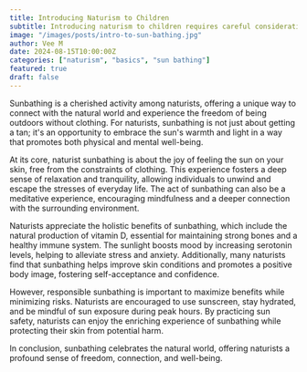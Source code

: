 ```yaml
---
title: Introducing Naturism to Children
subtitle: Introducing naturism to children requires careful consideration and should be approached with sensitivity, respect for their comfort levels, and a focus on age-appropriate conversations.
image: "/images/posts/intro-to-sun-bathing.jpg"
author: Vee M
date: 2024-08-15T10:00:00Z
categories: ["naturism", "basics", "sun bathing"]
featured: true
draft: false
---
```


Sunbathing is a cherished activity among naturists, offering a unique way to connect with the natural world and experience the freedom of being outdoors without clothing. For naturists, sunbathing is not just about getting a tan; it's an opportunity to embrace the sun's warmth and light in a way that promotes both physical and mental well-being.

At its core, naturist sunbathing is about the joy of feeling the sun on your skin, free from the constraints of clothing. This experience fosters a deep sense of relaxation and tranquility, allowing individuals to unwind and escape the stresses of everyday life. The act of sunbathing can also be a meditative experience, encouraging mindfulness and a deeper connection with the surrounding environment.

Naturists appreciate the holistic benefits of sunbathing, which include the natural production of vitamin D, essential for maintaining strong bones and a healthy immune system. The sunlight boosts mood by increasing serotonin levels, helping to alleviate stress and anxiety. Additionally, many naturists find that sunbathing helps improve skin conditions and promotes a positive body image, fostering self-acceptance and confidence.

However, responsible sunbathing is important to maximize benefits while minimizing risks. Naturists are encouraged to use sunscreen, stay hydrated, and be mindful of sun exposure during peak hours. By practicing sun safety, naturists can enjoy the enriching experience of sunbathing while protecting their skin from potential harm.

In conclusion, sunbathing celebrates the natural world, offering naturists a profound sense of freedom, connection, and well-being.